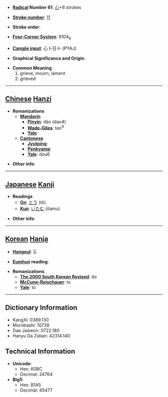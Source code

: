 * '''[[Wiktionary:Chinese radical index| Radical]] Number 61''': [[Wiktionary:Chinese radical index 心|心]]+8 strokes

* '''[[Wiktionary:Chinese total strokes index|Stroke number]]''': [[Wiktionary:Chinese total strokes index 11|11]]

* '''Stroke order''': 

* '''[[Wiktionary:Chinese four corner index|Four-Corner System]]''': 9104<sub>6</sub>

* '''[[Wiktionary:Chinese Cangjie index|Cangjie input]]''': 心卜日十 (PYAJ)

* '''Graphical Significance and Origin''': 

* '''Common Meaning'''
*#grieve, mourn, lament
*# grieved


----

== [[Chinese]] [[Hanzi]] ==

* '''Romanizations'''
** '''[[Mandarin]]'''
*** '''[[Pinyin]]''': dào (dao4)
*** '''[[Wade-Giles]]''': tao<sup>4</sup>
*** '''[[Yale]]''': 
** '''[[Cantonese]]'''
*** '''[[Jyutping]]''':
*** '''[[Penkyamp]]''': 
*** '''[[Yale]]''': dou6

* '''Other info''': 

----

== [[Japanese]] [[Kanji]] ==

* '''Readings'''
** '''[[On]]''': [[とう]] (tō)
** '''[[Kun]]''': [[いたむ]] (itamu)

* '''Other info''':  

----

== [[Korean]] [[Hanja]] ==

* '''[[Hangeul]]''': 도

* '''[[Eumhun]] reading''': 

* '''Romanizations'''
** '''[[The 2000 South Korean Revised Romanization|The 2000 South Korean Revised]]''': do
** '''[[McCune-Reischauer]]''': to
** '''[[Yale]]''': to

----

== Dictionary Information ==

* KangXi: 0389.130
* Morobashi: 10738
* Dae Jaweon: 0722.180
* Hanyu Da Zidian: 42314.140

== Technical Information ==

* '''Unicode''':
** Hex: 60BC
** Decimal: 24764
* '''Big5''':
** Hex: B1A5
** Decimal: 45477